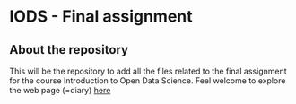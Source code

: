 # IODS - Final assignment

## About the repository

This will be the repository to add all the files related to the final assignment for the course Introduction to Open Data Science. Feel welcome to explore the web page (=diary) [here](https://elirams.github.io/IODS-final/)

